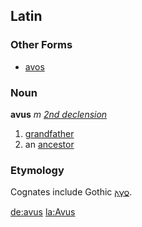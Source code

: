 ==Latin==
===Other Forms===
*[[avos]]
===Noun===
'''avus''' ''m'' ''[[Wiktionary Appendix:Latin second declension|2nd declension]]''

#[[grandfather]]
#an [[ancestor]]
===Etymology===
Cognates include Gothic [[𐌰𐍅𐍉]].

[[de:avus]]
[[la:Avus]]